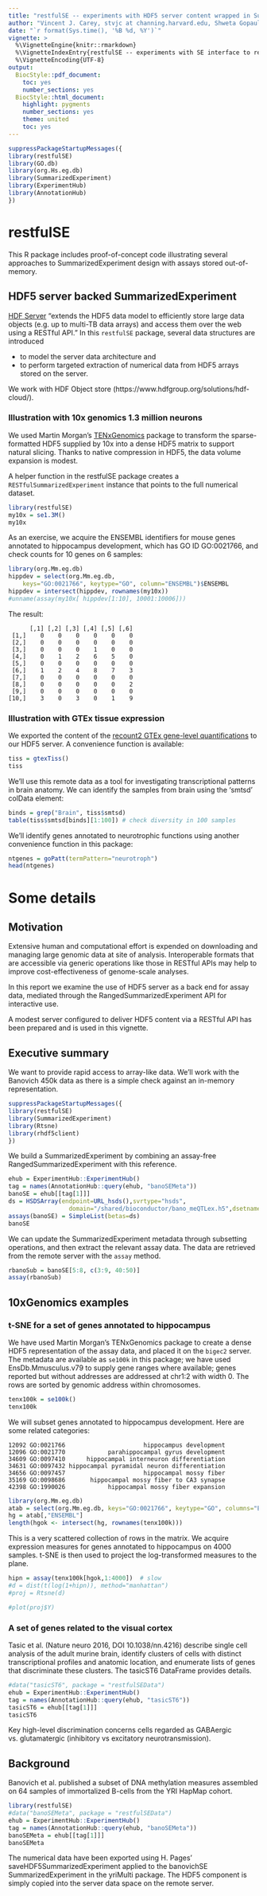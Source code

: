 ```yaml
---
title: "restfulSE -- experiments with HDF5 server content wrapped in SummarizedExperiment"
author: "Vincent J. Carey, stvjc at channing.harvard.edu, Shweta Gopaulakrishnan, reshg at channing.harvard.edu, Samuela Pollack, spollack at jimmy.harvard.edu"
date: "`r format(Sys.time(), '%B %d, %Y')`"
vignette: >
  %\VignetteEngine{knitr::rmarkdown}
  %\VignetteIndexEntry{restfulSE -- experiments with SE interface to remote HDF5}
  %\VignetteEncoding{UTF-8}
output:
  BiocStyle::pdf_document:
    toc: yes
    number_sections: yes
  BiocStyle::html_document:
    highlight: pygments
    number_sections: yes
    theme: united
    toc: yes
---
```

```r
suppressPackageStartupMessages({
library(restfulSE)
library(GO.db)
library(org.Hs.eg.db)
library(SummarizedExperiment)
library(ExperimentHub)
library(AnnotationHub)
})
```

# restfulSE

This R package includes proof-of-concept code illustrating several approaches to SummarizedExperiment design with
assays stored out-of-memory.

## HDF5 server backed SummarizedExperiment

[HDF Server](https://support.hdfgroup.org/projects/hdfserver/) "extends the HDF5 data model to efficiently store large data objects (e.g. up to multi-TB data arrays) and access them over the web using a RESTful API."  In this `restfulSE` package,
several data structures are introduced 

- to model the server data architecture and 
- to perform targeted extraction of numerical data from HDF5 arrays stored on the server. 

We work with HDF Object store (https://www.hdfgroup.org/solutions/hdf-cloud/). 

### Illustration with 10x genomics 1.3 million neurons

We used Martin Morgan's [TENxGenomics](https://github.com/mtmorgan/TENxGenomics) package to transform the sparse-formatted HDF5 supplied by 10x into a
dense HDF5 matrix to support natural slicing.  Thanks to native compression
in HDF5, the data volume expansion is modest.

A helper function in the restfulSE package creates a `RESTfulSummarizedExperiment` instance that points to the full numerical dataset.
```r
library(restfulSE)
my10x = se1.3M()
my10x
```

As an exercise, we acquire the ENSEMBL identifiers for mouse genes annotated to
hippocampus development, which has GO ID GO:0021766, and check counts
for 10 genes on 6 samples:
```r
library(org.Mm.eg.db)
hippdev = select(org.Mm.eg.db, 
    keys="GO:0021766", keytype="GO", column="ENSEMBL")$ENSEMBL
hippdev = intersect(hippdev, rownames(my10x))
#unname(assay(my10x[ hippdev[1:10], 10001:10006]))
```
The result:
```
      [,1] [,2] [,3] [,4] [,5] [,6]
 [1,]    0    0    0    0    0    0
 [2,]    0    0    0    0    0    0
 [3,]    0    0    0    1    0    0
 [4,]    0    1    2    6    5    0
 [5,]    0    0    0    0    0    0
 [6,]    1    2    4    8    7    3
 [7,]    0    0    0    0    0    0
 [8,]    0    0    0    0    0    2
 [9,]    0    0    0    0    0    0
[10,]    3    0    3    0    1    9
```

### Illustration with GTEx tissue expression

We exported the content of the [recount2 GTEx
gene-level quantifications](http://duffel.rail.bio/recount/SRP012682/rse_gene.Rdata) to our HDF5 server.  A convenience function is
available:
```r
tiss = gtexTiss()
tiss
```

We'll use this remote data as a tool
for investigating transcriptional patterns in brain anatomy.
We can identify the samples from brain using the 'smtsd'
colData element:

```r
binds = grep("Brain", tiss$smtsd)
table(tiss$smtsd[binds][1:100]) # check diversity in 100 samples
```

We'll identify genes annotated to neurotrophic functions
using another convenience function in this package:
```r
ntgenes = goPatt(termPattern="neurotroph")
head(ntgenes)
```



# Some details

## Motivation

Extensive human and computational effort is expended on
downloading and managing large genomic data at site of analysis.
Interoperable formats that are accessible via generic operations
like those in RESTful APIs may help to improve cost-effectiveness
of genome-scale analyses.

In this report we examine the use of HDF5 server as a back end
for assay data, mediated through the RangedSummarizedExperiment API
for interactive use.

A modest server configured to deliver HDF5 content via a
RESTful API has been prepared and is used in this vignette.

## Executive summary

We want to provide rapid access to array-like data.  We'll work
with the Banovich 450k data as there is a simple check against
an in-memory representation.

```r
suppressPackageStartupMessages({
library(restfulSE)
library(SummarizedExperiment)
library(Rtsne)
library(rhdf5client)
})
```

We build a SummarizedExperiment by combining an assay-free
RangedSummarizedExperiment with this reference.
```r
ehub = ExperimentHub::ExperimentHub()
tag = names(AnnotationHub::query(ehub, "banoSEMeta"))
banoSE = ehub[[tag[1]]]
ds = HSDSArray(endpoint=URL_hsds(),svrtype="hsds",
                 domain="/shared/bioconductor/bano_meQTLex.h5",dsetname="/assay001")
assays(banoSE) = SimpleList(betas=ds)
banoSE
```

We can update the SummarizedExperiment metadata 
through subsetting operations, and then extract the relevant
assay data.  The data are retrieved from the remote server
with the `assay` method.
```r
rbanoSub = banoSE[5:8, c(3:9, 40:50)] 
assay(rbanoSub) 
```

## 10xGenomics examples

### t-SNE for a set of genes annotated to hippocampus

We have used Martin Morgan's TENxGenomics package
to create a dense HDF5 representation of the 
assay data, and placed it on the `bigec2` server.
The metadata are available as `se100k` in this package;
we have used EnsDb.Mmusculus.v79 to supply gene ranges
where available; genes reported but without addresses
are addressed at chr1:2 with width 0.  The rows
are sorted by genomic address within chromosomes.

```r
tenx100k = se100k()
tenx100k
```

We will subset genes annotated to hippocampus development.
Here are some related categories:

```
12092 GO:0021766                      hippocampus development
12096 GO:0021770            parahippocampal gyrus development
34609 GO:0097410      hippocampal interneuron differentiation
34631 GO:0097432 hippocampal pyramidal neuron differentiation
34656 GO:0097457                      hippocampal mossy fiber
35169 GO:0098686       hippocampal mossy fiber to CA3 synapse
42398 GO:1990026            hippocampal mossy fiber expansion
```

```r
library(org.Mm.eg.db)
atab = select(org.Mm.eg.db, keys="GO:0021766", keytype="GO", columns="ENSEMBL")
hg = atab[,"ENSEMBL"]
length(hgok <- intersect(hg, rownames(tenx100k)))
```
This is a very scattered collection of rows in the matrix.  We
acquire expression measures for genes annotated to
hippocampus on 4000 samples.  t-SNE is then used to project
the log-transformed measures to the plane.
```r
hipn = assay(tenx100k[hgok,1:4000])  # slow
#d = dist(t(log(1+hipn)), method="manhattan")
#proj = Rtsne(d)
```
```r
#plot(proj$Y)
```

### A set of genes related to the visual cortex

Tasic et al. (Nature neuro 2016, DOI 10.1038/nn.4216)
describe single cell analysis of the adult murine
brain, identify clusters of cells with distinct
transcriptional profiles and anatomic location,
and enumerate lists of genes that discriminate
these clusters.  The tasicST6 DataFrame provides
details.

```r
#data("tasicST6", package = "restfulSEData")
ehub = ExperimentHub::ExperimentHub()
tag = names(AnnotationHub::query(ehub, "tasicST6"))
tasicST6 = ehub[[tag[1]]]
tasicST6
```

Key high-level discrimination concerns cells regarded as
GABAergic vs. glutamatergic (inhibitory vs excitatory
neurotransmission).

## Background

Banovich et al. published a subset of DNA methylation measures
assembled on 64 samples of immortalized B-cells from the YRI HapMap cohort.

```r
library(restfulSE)
#data("banoSEMeta", package = "restfulSEData")
ehub = ExperimentHub::ExperimentHub()
tag = names(AnnotationHub::query(ehub, "banoSEMeta"))
banoSEMeta = ehub[[tag[1]]]
banoSEMeta
```

The numerical data have been exported using H. Pages' 
saveHDF5SummarizedExperiment applied to the banovichSE
SummarizedExperiment in the yriMulti package.  The HDF5
component is simply copied into the server data space
on the remote server.  




